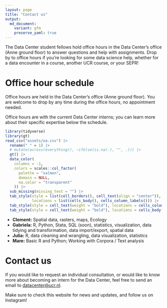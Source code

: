 ```yaml
---
layout: page
title: "Contact us"
output:
  md_document:
    variant: gfm
    preserve_yaml: true
---
```


The Data Center student fellows hold office hours in the Data Center's office (Anne ground floor) to answer questions and help with assignments.
Drop by to office hours if you're looking for some data science help, whether for a data encounter in a course, another UCR course, or your SEPR!

# Office hour schedule

Office hours are held in the Data Center's office (Anne ground floor).
You are welcome to drop by any time during the office hours, no appointment needed.

Office hours are with the current Data Center interns; you can learn more about their specific expertise below the schedule.

```r
library(tidyverse)
library(gt)
read_csv("assets/oa.csv") |> 
  rename(" " = 1) |> 
  # mutate(across(everything(), ~ifelse(is.na(.), "", .))) |> 
  gt() |> 
  data_color(
    columns = -1,
    colors = scales::col_factor(
      palette = "salmon",
      domain = NULL,
      na.color = "transparent"
    )) |> 
  sub_missing(missing_text = "") |> 
  tab_style(style = list(cell_borders(), cell_text(align = "center")), 
            locations = list(cells_body(), cells_column_labels())) |> 
  tab_style(style = cell_text(weight = "bold"), locations = cells_column_labels()) |> 
  tab_style(style = cell_text(weight = "bold"), locations = cells_body(columns = 1))
```

- **Clement:** Spatial data, rasters, maps, Ecology
- **Gabriela:** R, Python, Stata, SQL (soon), statistics, visualization, data tidying and transformation, data import/export, spatial data
- **Julia:** R, data cleaning and wrangling, data visualization, statistics
- **Mare:** Basic R and Python; Working with Corpora / Text analysis

# Contact us

If you would like to request an individual consultation, or would like to know more about becoming an intern for the Data Center, feel free to send an email to [datacenter@ucr.nl](mailto:datacenter@ucr.nl).

Make sure to check this website for news and updates, and follow us on Instagram!